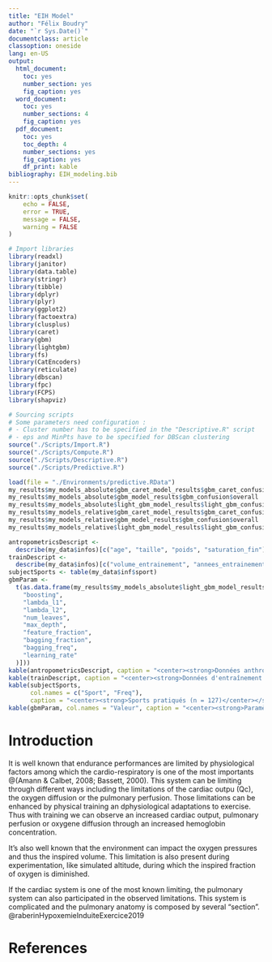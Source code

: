 ```yaml
---
title: "EIH Model"
author: "Félix Boudry"
date: "`r Sys.Date()`"
documentclass: article
classoption: oneside
lang: en-US
output:
  html_document:
    toc: yes
    number_section: yes
    fig_caption: yes
  word_document:
    toc: yes
    number_sections: 4
    fig_caption: yes
  pdf_document: 
    toc: yes
    toc_depth: 4
    number_sections: yes
    fig_caption: yes
    df_print: kable
bibliography: EIH_modeling.bib
---
```


```r
knitr::opts_chunk$set(
	echo = FALSE,
	error = TRUE,
	message = FALSE,
	warning = FALSE
)

# Import libraries
library(readxl)
library(janitor)
library(data.table)
library(stringr)
library(tibble)
library(dplyr)
library(plyr)
library(ggplot2)
library(factoextra)
library(clusplus)
library(caret)
library(gbm)
library(lightgbm)
library(fs)
library(CatEncoders)
library(reticulate)
library(dbscan)
library(fpc)
library(FCPS)
library(shapviz)
```

```r
# Sourcing scripts
# Some parameters need configuration :
# - Cluster number has to be specified in the "Descriptive.R" script
# - eps and MinPts have to be specified for DBScan clustering
source("./Scripts/Import.R")
source("./Scripts/Compute.R")
source("./Scripts/Descriptive.R")
source("./Scripts/Predictive.R")
```

```r
load(file = "./Environments/predictive.RData")
my_results$my_models_absolute$gbm_caret_model_results$gbm_caret_confusion$overall
my_results$my_models_absolute$gbm_model_results$gbm_confusion$overall
my_results$my_models_absolute$light_gbm_model_results$light_gbm_confusion$overall
my_results$my_models_relative$gbm_caret_model_results$gbm_caret_confusion$overall
my_results$my_models_relative$gbm_model_results$gbm_confusion$overall
my_results$my_models_relative$light_gbm_model_results$light_gbm_confusion$overall

antropometricsDescript <-
  describe(my_data$infos)[c("age", "taille", "poids", "saturation_fin"), c("mean", "sd", "median", "min", "max")]
trainDescript <-
  describe(my_data$infos)[c("volume_entrainement", "annees_entrainement"), c("mean", "sd", "median", "min", "max")]
subjectSports <- table(my_data$inf$sport)
gbmParam <-
  t(as.data.frame(my_results$my_models_absolute$light_gbm_model_results$light_gbm_params[c(
    "boosting",
    "lambda_l1",
    "lambda_l2",
    "num_leaves",
    "max_depth",
    "feature_fraction",
    "bagging_fraction",
    "bagging_freq",
    "learning_rate"
  )]))
kable(antropometricsDescript, caption = "<center><strong>Données anthropologiques (n = 127)</center></strong>")
kable(trainDescript, caption = "<center><strong>Données d'entraînement des athlètes (n = 127)</center></strong>")
kable(subjectSports,
      col.names = c("Sport", "Freq"),
      caption = "<center><strong>Sports pratiqués (n = 127)</center></strong>")
kable(gbmParam, col.names = "Valeur", caption = "<center><strong>Paramètres lightGBM</center></strong>")
```


# Introduction

It is well known that endurance performances are limited by physiological factors among which the cardio-respiratory is one of the most importants @(Amann & Calbet, 2008; Bassett, 2000). This system can be limiting through different ways including the limitations of the cardiac outpu (Qc), the oxygen diffusion or the pulmonary perfusion. Those limitations can be enhanced by physical training an dphysiological adaptations to exercise. Thus with training we can observe an increased cardiac output, pulmonary perfusion or oxygene diffusion through an increased hemoglobin concentration.

It's also well known that the environment can impact the oxygen pressures and thus the inspired volume. This limitation is also present during experimentation, like simulated altitude, during which the inspired fraction of oxygen is diminished.

If the cardiac system is one of the most known limiting, the pulmonary system can also participated in the observed limitations.
This system is complicated and the pulmonary anatomy is composed by several "section". @raberinHypoxemieInduiteExercice2019

# References

<div id="refs"></div>
